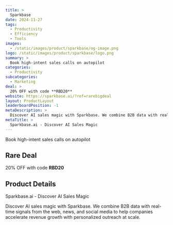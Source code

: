 ```yaml
---
title: >
  Sparkbase
date: 2024-11-27
tags:
  - Productivity
  - Efficiency
  - Tools
images:
  - /static/images/product/sparkbase/og-image.png
logo: /static/images/product/sparkbase/logo.png
summary: >
  Book high-intent sales calls on autopilot
categories:
  - Productivity
subcategories:
  - Marketing
deal: >
  20% OFF with code **RBD20**
website: https://sparkbase.ai/?ref=rarebigdeal
layout: ProductLayout
leaderboardPosition: -1
metaDescription: >
  Discover AI sales magic with Sparkbase. We combine B2B data with real-time signals from the web, news, and social media to help companies accelerate revenue growth with personalized outreach at scale.
metaTitle: >
  Sparkbase.ai - Discover AI Sales Magic
---
```

Book high-intent sales calls on autopilot

## Rare Deal

20% OFF with code **RBD20**

## Product Details

Sparkbase.ai - Discover AI Sales Magic

Discover AI sales magic with Sparkbase. We combine B2B data with real-time signals from the web, news, and social media to help companies accelerate revenue growth with personalized outreach at scale.
